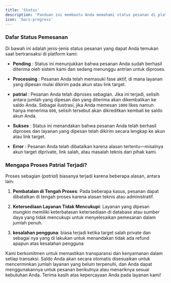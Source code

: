 ```yaml
---
title: 'Status'
description: 'Panduan ini membantu Anda memahami status pesanan di platform SPRINTPEDIA, memungkinkan Anda untuk mengelola dan memantau aktivitas Anda dengan lebih efektif.'
icon: 'bars-progress'
---
```


### Dafar Status Pemesanan

Di bawah ini adalah jenis-jenis status pesanan yang dapat Anda temukan saat bertransaksi di platform kami:

* **Pending** : Status ini menunjukkan bahwa pesanan Anda sudah berhasil diterima oleh sistem kami dan sedang menunggu antrian untuk diproses.

* **Processing** : Pesanan Anda telah memasuki fase aktif, di mana layanan yang dipesan mulai dikirim pada akun atau link target.

* **patrial** : Pesanan Anda telah diproses sebagian. Jika ini terjadi, selisih antara jumlah yang dipesan dan yang diterima akan dikembalikan ke saldo Anda.<Info>
    Sebagai ilustrasi, jika Anda memesan `1000` likes namun hanya menerima `800`, selisih tersebut akan dikreditkan kembali ke saldo akun Anda.
  </Info>

* **Sukses** : Status ini menandakan bahwa pesanan Anda telah berhasil diproses dan layanan yang dipesan telah dikirim secara lengkap ke akun atau link target.

* **Error** : Pesanan Anda telah dibatalkan karena alasan tertentu—misalnya akun target diprivate, link salah, atau masalah teknis dari pihak kami.

### Mengapa Proses Patrial Terjadi?

Proses sebagian (*patrial*) biasanya terjadi karena beberapa alasan, antara lain:

1. **Pembatalan di Tengah Proses**: Pada beberapa kasus, pesanan dapat dibatalkan di tengah proses karena alasan teknis atau administratif.

2. **Ketersediaan Layanan Tidak Mencukupi**: Layanan yang dipesan mungkin memiliki keterbatasan ketersediaan di database atau sumber daya yang tidak mencukupi untuk menyelesaikan pemesanan dalam jumlah penuh.

3. **kesalahan pengguna**: biasa terjadi ketika target salah private dan sebagai nya yang di lakukan untuk menandakan tidak ada refund apapun atas kesalahan pengguna

Kami berkomitmen untuk memastikan transparansi dan kenyamanan dalam setiap transaksi. Saldo Anda akan secara otomatis disesuaikan untuk mencerminkan jumlah layanan yang belum terpenuhi, dan Anda dapat menggunakannya untuk pesanan berikutnya atau menariknya sesuai kebutuhan Anda. Terima kasih atas kepercayaan Anda pada layanan kami!